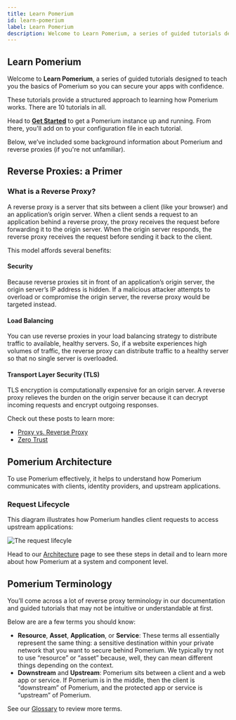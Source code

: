 ```yaml
---
title: Learn Pomerium
id: learn-pomerium
label: Learn Pomerium
description: Welcome to Learn Pomerium, a series of guided tutorials designed to teach you the fundamentals of Pomerium so you can secure your applications with confidence.
---
```


## Learn Pomerium

Welcome to **Learn Pomerium**, a series of guided tutorials designed to teach you the basics of Pomerium so you can secure your apps with confidence.

These tutorials provide a structured approach to learning how Pomerium works. There are 10 tutorials in all.

Head to [**Get Started**](/docs/learn-pomerium/get-started) to get a Pomerium instance up and running. From there, you'll add on to your configuration file in each tutorial.

Below, we’ve included some background information about Pomerium and reverse proxies (if you're not unfamiliar).

## Reverse Proxies: a Primer

### What is a Reverse Proxy?

A reverse proxy is a server that sits between a client (like your browser) and an application’s origin server. When a client sends a request to an application behind a reverse proxy, the proxy receives the request before forwarding it to the origin server. When the origin server responds, the reverse proxy receives the request before sending it back to the client.

This model affords several benefits:


#### **Security**

Because reverse proxies sit in front of an application’s origin server, the origin server’s IP address is hidden. If a malicious attacker attempts to overload or compromise the origin server, the reverse proxy would be targeted instead.

#### **Load Balancing**

You can use reverse proxies in your load balancing strategy to distribute traffic to available, healthy servers. So, if a website experiences high volumes of traffic, the reverse proxy can distribute traffic to a healthy server so that no single server is overloaded.

#### **Transport Layer Security (TLS)**

TLS encryption is computationally expensive for an origin server. A reverse proxy relieves the burden on the origin server because it can decrypt incoming requests and encrypt outgoing responses.

Check out these posts to learn more:
- [Proxy vs. Reverse Proxy](https://www.pomerium.com/blog/proxy-vs-reverse-proxy/)
- [Zero Trust](/docs/concepts/zero-trust)

## Pomerium Architecture

To use Pomerium effectively, it helps to understand how Pomerium communicates with clients, identity providers, and upstream applications.

### Request Lifecycle

This diagram illustrates how Pomerium handles client requests to access upstream applications:

![The request lifecyle](./internals/img/architecture/pomerium-request-flow.svg)

Head to our [Architecture](/docs/internals/architecture) page to see these steps in detail and to learn more about how Pomerium at a system and component level.

## Pomerium Terminology

You’ll come across a lot of reverse proxy terminology in our documentation and guided tutorials that may not be intuitive or understandable at first.

Below are are a few terms you should know:

- **Resource**, **Asset**, **Application**, or **Service**: These terms all essentially represent the same thing: a sensitive destination within your private network that you want to secure behind Pomerium. We typically try not to use “resource” or “asset” because, well, they can mean different things depending on the context.
- **Downstream** and **Upstream**: Pomerium sits between a client and a web app or service. If Pomerium is in the middle, then the client is “downstream” of Pomerium, and the protected app or service is “upstream” of Pomerium.

See our [Glossary](/docs/internals/glossary) to review more terms.
